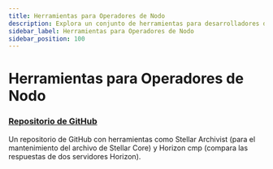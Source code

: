 ```yaml
---
title: Herramientas para Operadores de Nodo
description: Explora un conjunto de herramientas para desarrolladores de Stellar, incluidas las herramientas para operadores de nodo.
sidebar_label: Herramientas para Operadores de Nodo
sidebar_position: 100
---
```


# Herramientas para Operadores de Nodo

### [Repositorio de GitHub](https://github.com/stellar/go/tree/master/tools)

Un repositorio de GitHub con herramientas como Stellar Archivist (para el mantenimiento del archivo de Stellar Core) y Horizon cmp (compara las respuestas de dos servidores Horizon).
